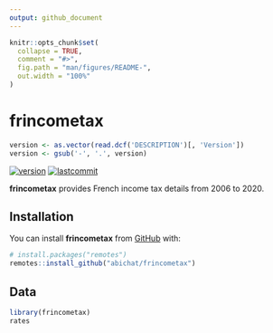 ```yaml
---
output: github_document
---
```


<!-- README.md is generated from README.Rmd. Please edit that file -->

```r
knitr::opts_chunk$set(
  collapse = TRUE,
  comment = "#>",
  fig.path = "man/figures/README-",
  out.width = "100%"
)
```

# frincometax

<!-- badges: start -->
```r
version <- as.vector(read.dcf('DESCRIPTION')[, 'Version'])
version <- gsub('-', '.', version)
```
[![version](https://img.shields.io/badge/version-`r version`-orange.svg)](commits/master)
[![lastcommit](https://img.shields.io/github/last-commit/abichat/frincometax.svg)](https://github.com/abichat/frincometax/commits/master)
<!-- badges: end -->

**frincometax** provides French income tax details from 2006 to 2020.

## Installation

You can install **frincometax** from [GitHub](https://github.com/) with:

``` r
# install.packages("remotes")
remotes::install_github("abichat/frincometax")
```
## Data

```r
library(frincometax)
rates
```

